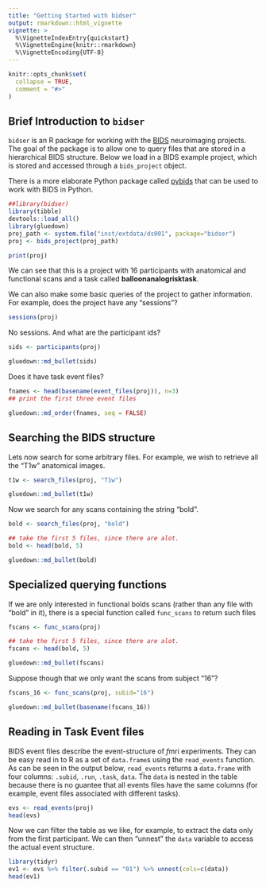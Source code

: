 ```yaml
---
title: "Getting Started with bidser"
output: rmarkdown::html_vignette
vignette: >
  %\VignetteIndexEntry{quickstart}
  %\VignetteEngine{knitr::rmarkdown}
  %\VignetteEncoding{UTF-8}
---
```


```r
knitr::opts_chunk$set(
  collapse = TRUE,
  comment = "#>"
)
```


## Brief Introduction to `bidser`


`bidser` is an R package for working with the [BIDS](https://bids.neuroimaging.io/) neuroimaging projects. The goal of the package is to allow one to query files that are stored in a hierarchical BIDS structure. Below we load in a BIDS example project, which is stored and accessed through a `bids_project` object.

There is a more elaborate Python package called [pybids](https://github.com/bids-standard/pybids) that can be used to work with BIDS in Python.


```r
##library(bidser)
library(tibble)
devtools::load_all()
library(gluedown)
proj_path <- system.file("inst/extdata/ds001", package="bidser")
proj <- bids_project(proj_path)

print(proj)

```

We can see that this is a project with 16 participants with anatomical and functional scans and a task called **balloonanalogrisktask**.

We can also make some basic queries of the project to gather information. For example, does the project have any "sessions"?

```r

sessions(proj)
```

No sessions. And what are the participant ids?

```r
sids <- participants(proj)
```

```r

gluedown::md_bullet(sids)

```

Does it have task event files?

```r


fnames <- head(basename(event_files(proj)), n=3)
## print the first three event files

```

```r

gluedown::md_order(fnames, seq = FALSE)
```


## Searching the BIDS structure

Lets now search for some arbitrary files. For example, we wish to retrieve all the "T1w" anatomical images.


```r

t1w <- search_files(proj, "T1w")

```

```r

gluedown::md_bullet(t1w)
```

Now we search for any scans containing the string "bold".

```r

bold <- search_files(proj, "bold")

## take the first 5 files, since there are alot.
bold <- head(bold, 5)
```

```r

gluedown::md_bullet(bold)
```


## Specialized querying functions

If we are only interested in functional bolds scans (rather than any file with "bold" in it), there is a special function called `func_scans` to return such files

```r

fscans <- func_scans(proj)

## take the first 5 files, since there are alot.
fscans <- head(bold, 5)
```

```r

gluedown::md_bullet(fscans)
```

Suppose though that we only want the scans from subject "16"?

```r

fscans_16 <- func_scans(proj, subid="16")

```

```r

gluedown::md_bullet(basename(fscans_16))
```

## Reading in Task Event files

BIDS event files describe the event-structure of *f*mri experiments. They can be easy read in to R as a set of `data.frame`s using the `read_events` function. As can be seen in the output below, `read_events` returns a `data.frame` with four columns: `.subid`, `.run`, `.task`, `data`. The `data` is nested in the table because there is no guantee that all events files have the same columns (for example, event files associated with different tasks). 

```r

evs <- read_events(proj)
head(evs)

```

Now we can filter the table as we like, for example, to extract the data only from the first participant. We can then "unnest" the `data` variable to access the actual event structure.

```r
library(tidyr)
ev1 <- evs %>% filter(.subid == "01") %>% unnest(cols=c(data))
head(ev1)
```


